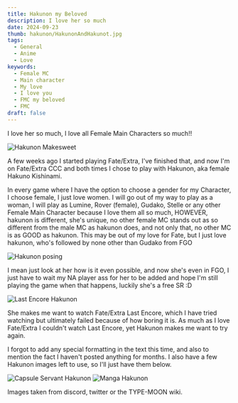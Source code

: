```yaml
---
title: Hakunon my Beloved
description: I love her so much
date: 2024-09-23
thumb: hakunon/HakunonAndHakunot.jpg
tags:
  - General
  - Anime
  - Love
keywords:
  - Female MC
  - Main character
  - My love
  - I love you
  - FMC my beloved
  - FMC
draft: false
---
```


I love her so much, I love all Female Main Characters so much!!

![Hakunon Makesweet](/src/assets/images/blog/hakunon/Hakunon.webp)

A few weeks ago I started playing Fate/Extra, I've finished that, and now I'm on Fate/⁠Extra CCC and both times I chose to play with Hakunon, aka female Hakuno Kishinami.

In every game where I have the option to choose a gender for my Character, I choose female, I just love women. I will go out of my way to play as a woman, I will play as Lumine, Rover (female), Gudako, Stelle or any other Female Main Character because I love them all so much, HOWEVER, hakunon is different, she's unique, no other female MC stands out as so different from the male MC as hakunon does, and not only that, no other MC is as GOOD as hakunon. This may be out of my love for Fate, but I just love hakunon, who's followed by none other than Gudako from FGO

![Hakunon posing](/src/assets/images/blog/hakunon/HakunonPose.jpg)

I mean just look at her how is it even possible, and now she's even in FGO, I just have to wait my NA player ass for her to be added and hope I'm still playing the game when that happens, luckily she's a free SR :D

![Last Encore Hakunon](/src/assets/images/blog/hakunon/HakunonLastEncore.png)

She makes me want to watch Fate/Extra Last Encore, which I have tried watching but ultimately failed because of how boring it is. As much as I love Fate/Extra I couldn't watch Last Encore, yet Hakunon makes me want to try again.

I forgot to add any special formatting in the text this time, and also to mention the fact I haven't posted anything for months. I also have a few Hakunon images left to use, so I'll just have them below.

![Capsule Servant Hakunon](/src/assets/images/blog/hakunon/HakunoFCapsule.png)
![Manga Hakunon](/src/assets/images/blog/hakunon/Hakunon_Chibichuki.png)

Images taken from discord, twitter or the TYPE-MOON wiki.
